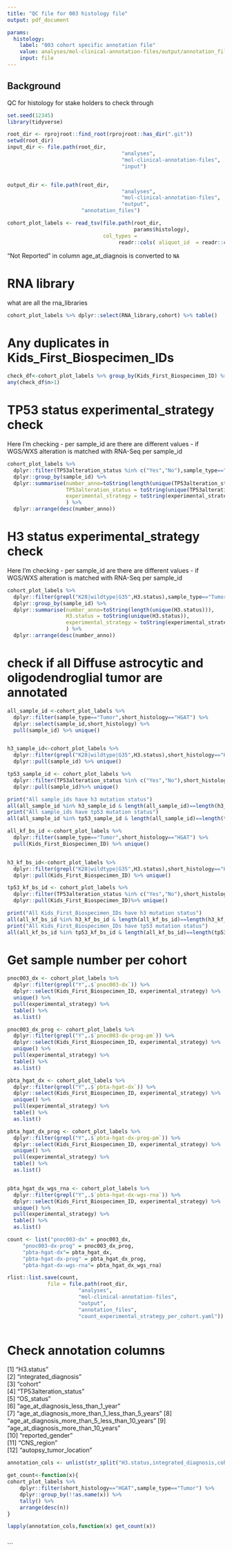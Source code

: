 ```yaml
---
title: "QC file for 003 histology file"
output: pdf_document

params:
  histology:
    label: "003 cohort specific annotation file"
    value: analyses/mol-clinical-annotation-files/output/annotation_files/pbta-histologies.tsv
    input: file
---
```

## Background
QC for histology for stake holders to check through

```r
set.seed(12345)
library(tidyverse)

root_dir <- rprojroot::find_root(rprojroot::has_dir(".git"))
setwd(root_dir)
input_dir <- file.path(root_dir,
                                     "analyses",
                                     "mol-clinical-annotation-files",
                                     "input")


output_dir <- file.path(root_dir,
                                     "analyses",
                                     "mol-clinical-annotation-files",
                                     "output",
                        "annotation_files")

```

```r
cohort_plot_labels <- read_tsv(file.path(root_dir,
                                         params$histology),
                               col_types = 
                                    readr::cols( aliquot_id  = readr::col_character()))
```
"Not Reported" in column age_at_diagnois is converted to `NA`

# RNA library

what are all the rna_libraries

```r
cohort_plot_labels %>% dplyr::select(RNA_library,cohort) %>% table()
```



# Any duplicates in Kids_First_Biospecimen_IDs

```r

check_df<-cohort_plot_labels %>% group_by(Kids_First_Biospecimen_ID) %>% tally() %>% arrange(desc(n)) 
any(check_df$n>1)

```



# TP53 status experimental_strategy check
Here I'm checking 
- per sample_id are there are different values 
- if WGS/WXS alteration is matched with RNA-Seq per sample_id

```r

cohort_plot_labels %>%  
  dplyr::filter(TP53alteration_status %in% c("Yes","No"),sample_type=="Tumor",short_histology=="HGAT") %>% 
  dplyr::group_by(sample_id) %>%
  dplyr::summarise(number_anno=toString(length(unique(TP53alteration_status))), 
                   TP53alteration_status = toString(unique(TP53alteration_status)),
                   experimental_strategy = toString(experimental_strategy)
                   ) %>%
  dplyr::arrange(desc(number_anno))

```


# H3 status experimental_strategy check
Here I'm checking 
- per sample_id are there are different values 
- if WGS/WXS alteration is matched with RNA-Seq per sample_id

```r

cohort_plot_labels %>%  
  dplyr::filter(grepl("K28|wildtype|G35",H3.status),sample_type=="Tumor",short_histology=="HGAT") %>% 
  dplyr::group_by(sample_id) %>%
  dplyr::summarise(number_anno=toString(length(unique(H3.status))), 
                   H3.status = toString(unique(H3.status)),
                   experimental_strategy = toString(experimental_strategy)
                   ) %>%
  dplyr::arrange(desc(number_anno))


```

# check if all Diffuse astrocytic and oligodendroglial tumor are annotated

```r
all_sample_id <-cohort_plot_labels %>% 
  dplyr::filter(sample_type=="Tumor",short_histology=="HGAT") %>%
  dplyr::select(sample_id,short_histology) %>% 
  pull(sample_id) %>% unique() 


h3_sample_id<-cohort_plot_labels %>%  
  dplyr::filter(grepl("K28|wildtype|G35",H3.status),short_histology=="HGAT") %>%
  dplyr::pull(sample_id) %>% unique()

tp53_sample_id <- cohort_plot_labels %>%  
  dplyr::filter(TP53alteration_status %in% c("Yes","No"),short_histology=="HGAT") %>% 
  dplyr::pull(sample_id)%>% unique()

print("All sample_ids have h3 mutation status")
all(all_sample_id %in% h3_sample_id & length(all_sample_id)==length(h3_sample_id))
print("All sample_ids have tp53 mutation status")
all(all_sample_id %in% tp53_sample_id & length(all_sample_id)==length(tp53_sample_id))

```

```r

all_kf_bs_id <-cohort_plot_labels %>% 
  dplyr::filter(sample_type=="Tumor",short_histology=="HGAT") %>%
  pull(Kids_First_Biospecimen_ID) %>% unique() 


h3_kf_bs_id<-cohort_plot_labels %>%  
  dplyr::filter(grepl("K28|wildtype|G35",H3.status),short_histology=="HGAT") %>%
  dplyr::pull(Kids_First_Biospecimen_ID) %>% unique()

tp53_kf_bs_id <- cohort_plot_labels %>%  
  dplyr::filter(TP53alteration_status %in% c("Yes","No"),short_histology=="HGAT") %>% 
  dplyr::pull(Kids_First_Biospecimen_ID)%>% unique()

print("All Kids_First_Biospecimen_IDs have h3 mutation status")
all(all_kf_bs_id %in% h3_kf_bs_id & length(all_kf_bs_id)==length(h3_kf_bs_id))
print("All Kids_First_Biospecimen_IDs have tp53 mutation status")
all(all_kf_bs_id %in% tp53_kf_bs_id & length(all_kf_bs_id)==length(tp53_kf_bs_id))


```

# Get sample number per cohort
```r

pnoc003_dx <- cohort_plot_labels %>%
  dplyr::filter(grepl("Y",.$`pnoc003-dx`)) %>%
  dplyr::select(Kids_First_Biospecimen_ID, experimental_strategy) %>%
  unique() %>% 
  pull(experimental_strategy) %>%
  table() %>%
  as.list()

pnoc003_dx_prog <- cohort_plot_labels %>%
  dplyr::filter(grepl("Y",.$`pnoc003-dx-prog-pm`)) %>%
  dplyr::select(Kids_First_Biospecimen_ID, experimental_strategy) %>%
  unique() %>% 
  pull(experimental_strategy) %>%
  table() %>%
  as.list()

pbta_hgat_dx <- cohort_plot_labels %>%
  dplyr::filter(grepl("Y",.$`pbta-hgat-dx`)) %>%
  dplyr::select(Kids_First_Biospecimen_ID, experimental_strategy) %>%
  unique() %>% 
  pull(experimental_strategy) %>%
  table() %>%
  as.list()

pbta_hgat_dx_prog <- cohort_plot_labels %>%
  dplyr::filter(grepl("Y",.$`pbta-hgat-dx-prog-pm`)) %>%
  dplyr::select(Kids_First_Biospecimen_ID, experimental_strategy) %>%
  unique() %>% 
  pull(experimental_strategy) %>%
  table() %>%
  as.list()


pbta_hgat_dx_wgs_rna <- cohort_plot_labels %>%
  dplyr::filter(grepl("Y",.$`pbta-hgat-dx-wgs-rna`)) %>%
  dplyr::select(Kids_First_Biospecimen_ID, experimental_strategy) %>%
  unique() %>% 
  pull(experimental_strategy) %>%
  table() %>%
  as.list()

count <- list("pnoc003-dx" = pnoc003_dx,
     "pnoc003-dx-prog" = pnoc003_dx_prog,
     "pbta-hgat-dx"= pbta_hgat_dx,
     "pbta-hgat-dx-prog" = pbta_hgat_dx_prog,
     "pbta-hgat-dx-wgs-rna"= pbta_hgat_dx_wgs_rna)

rlist::list.save(count,
             file = file.path(root_dir,
                       "analyses",
                       "mol-clinical-annotation-files",
                       "output",
                       "annotation_files",
                       "count_experimental_strategy_per_cohort.yaml"))
  

```


# Check annotation columns
 [1] "H3.status"                                      
 [2] "integrated_diagnosis"                           
 [3] "cohort"                                         
 [4] "TP53alteration_status"                          
 [5] "OS_status"                                      
 [6] "age_at_diagnosis_less_than_1_year"              
 [7] "age_at_diagnosis_more_than_1_less_than_5_years" 
 [8] "age_at_diagnosis_more_than_5_less_than_10_years"
 [9] "age_at_diagnosis_more_than_10_years"            
[10] "reported_gender"                                
[11] "CNS_region"    
[12] "autopsy_tumor_location"

```r
annotation_cols <- unlist(str_split("H3.status,integrated_diagnosis,cohort,TP53alteration_status,OS_status,age_at_diagnosis_less_than_1_year,age_at_diagnosis_more_than_1_less_than_5_years,age_at_diagnosis_more_than_5_less_than_10_years,age_at_diagnosis_more_than_10_years,reported_gender,CNS_region,primary_site", ","))

get_count<-function(x){
cohort_plot_labels %>% 
    dplyr::filter(short_histology=="HGAT",sample_type=="Tumor") %>%
    dplyr::group_by(!!as.name(x)) %>%
    tally() %>%
    arrange(desc(n))
}

lapply(annotation_cols,function(x) get_count(x))



```

```

